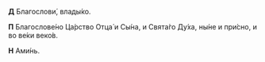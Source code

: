 **Д** Благослови́, влады́ко.

**П** Благослове́но Ца́рство Отца́ и Сы́на, и Свята́го Ду́ха, ны́не и при́сно, и во ве́ки веко́в.

**Н** Ами́нь.
